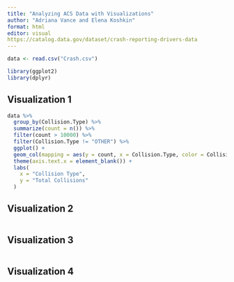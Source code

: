 ```yaml
---
title: "Analyzing ACS Data with Visualizations"
author: "Adriana Vance and Elena Koshkin"
format: html
editor: visual
https://catalog.data.gov/dataset/crash-reporting-drivers-data 
---
```


```r
data <- read.csv("Crash.csv")

library(ggplot2)
library(dplyr)

```

## Visualization 1

```r
data %>%
  group_by(Collision.Type) %>%
  summarize(count = n()) %>%
  filter(count > 10000) %>%
  filter(Collision.Type != "OTHER") %>%
  ggplot() + 
  geom_col(mapping = aes(y = count, x = Collision.Type, color = Collision.Type)) + 
  theme(axis.text.x = element_blank()) + 
  labs(
    x = "Collision Type",
    y = "Total Collisions"
  ) 
```

## Visualization 2

```r

```

## Visualization 3

```r

```

## Visualization 4

```r

```
